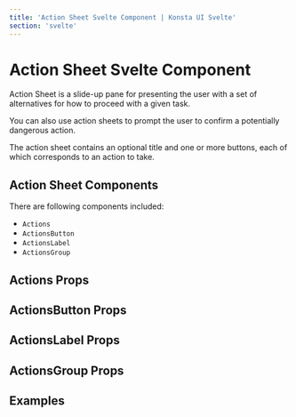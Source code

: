 ```yaml
---
title: 'Action Sheet Svelte Component | Konsta UI Svelte'
section: 'svelte'
---
```



# Action Sheet Svelte Component

Action Sheet is a slide-up pane for presenting the user with a set of alternatives for how to proceed with a given task.

You can also use action sheets to prompt the user to confirm a potentially dangerous action.

The action sheet contains an optional title and one or more buttons, each of which corresponds to an action to take.

## Action Sheet Components

There are following components included:

- `Actions`
- `ActionsButton`
- `ActionsLabel`
- `ActionsGroup`

## Actions Props

<ActionsProps />

## ActionsButton Props

<ActionsButtonProps />

## ActionsLabel Props

<ActionsLabelProps />

## ActionsGroup Props

<ActionsGroupProps />

## Examples

<ActionsExample />
